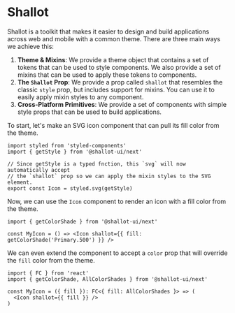 
<Meta title="The Shallot Prop" />

# Shallot

Shallot is a toolkit that makes it easier to design and build applications across web and mobile with a common theme. There are three main ways we achieve this:

1. **Theme & Mixins**: We provide a theme object that contains a set of tokens that can be used to style components. We also provide a set of mixins that can be used to apply these tokens to components.
2. **The `Shallot` Prop**: We provide a prop called `shallot` that resembles the classic `style` prop, but includes support for mixins. You can use it to easily apply mixin styles to any component.
3. **Cross-Platform Primitives**: We provide a set of components with simple style props that can be used to build applications.

To start, let's make an SVG icon component that can pull its fill color from the theme.

```tsx
import styled from 'styled-components'
import { getStyle } from '@shallot-ui/next'

// Since getStyle is a typed fnction, this `svg` will now automatically accept
// the `shallot` prop so we can apply the mixin styles to the SVG element.
export const Icon = styled.svg(getStyle)
```

Now, we can use the `Icon` component to render an icon with a fill color from the theme.

```tsx
import { getColorShade } from '@shallot-ui/next'

const MyIcon = () => <Icon shallot={{ fill: getColorShade('Primary.500') }} />
```

We can even extend the component to accept a `color` prop that will override the `fill` color from the theme.

```tsx
import { FC } from 'react'
import { getColorShade, AllColorShades } from '@shallot-ui/next'

const MyIcon = ({ fill }): FC<{ fill: AllColorShades }> => (
  <Icon shallot={{ fill }} />
)
```
